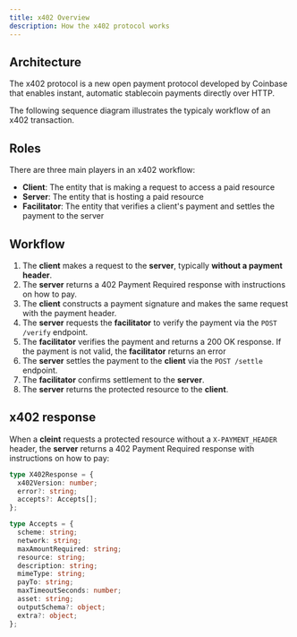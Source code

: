 ```yaml
---
title: x402 Overview
description: How the x402 protocol works
---
```



## Architecture

The x402 protocol is a new open payment protocol developed by Coinbase that enables instant, automatic stablecoin payments directly over HTTP.

The following sequence diagram illustrates the typicaly workflow of an x402 transaction.

<Architecture />

## Roles

There are three main players in an x402 workflow:

- **Client**: The entity that is making a request to access a paid resource
- **Server**: The entity that is hosting a paid resource
- **Facilitator**: The entity that verifies a client's payment and settles the payment to the server

## Workflow

1. The **client** makes a request to the **server**, typically **without a payment header**.
2. The **server** returns a 402 Payment Required response with instructions on how to pay.
3. The **client** constructs a payment signature and makes the same request with the payment header.
4. The **server** requests the **facilitator** to verify the payment via the `POST /verify` endpoint.
5. The **facilitator** verifies the payment and returns a 200 OK response. If the payment is not valid, the **facilitator** returns an error
6. The **server** settles the payment to the **client** via the `POST /settle` endpoint.
7. The **facilitator** confirms settlement to the **server**.
8. The **server** returns the protected resource to the **client**.

## x402 response

When a **cleint** requests a protected resource without a `X-PAYMENT_HEADER` header, the **server** returns a 402 Payment Required response with instructions on how to pay:

```ts
type X402Response = {
  x402Version: number;
  error?: string;
  accepts?: Accepts[];
};

type Accepts = {
  scheme: string;
  network: string;
  maxAmountRequired: string;
  resource: string;
  description: string;
  mimeType: string;
  payTo: string;
  maxTimeoutSeconds: number;
  asset: string;
  outputSchema?: object;
  extra?: object;
};
```
